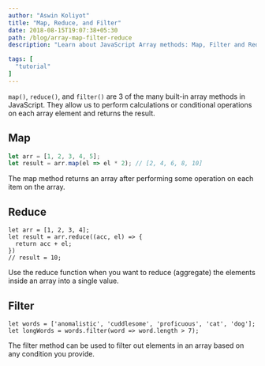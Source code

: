 ```yaml
---
author: "Aswin Koliyot"
title: "Map, Reduce, and Filter"
date: 2018-08-15T19:07:38+05:30
path: /blog/array-map-filter-reduce
description: "Learn about JavaScript Array methods: Map, Filter and Reduce"

tags: [
  "tutorial"
]
---
```


```map()```, ```reduce()```, and ```filter()``` are 3 of the many built-in array methods in JavaScript. They allow us to perform calculations or conditional operations on each array element and returns the result.

## Map
```javascript
let arr = [1, 2, 3, 4, 5];
let result = arr.map(el => el * 2); // [2, 4, 6, 8, 10]
```

The map method returns an array after performing some operation on each item on the array. 

## Reduce
```
let arr = [1, 2, 3, 4];
let result = arr.reduce((acc, el) => {
  return acc + el;
})
// result = 10;
```
Use the reduce function when you want to reduce (aggregate) the elements inside an array into a single value.

## Filter
```
let words = ['anomalistic', 'cuddlesome', 'proficuous', 'cat', 'dog'];
let longWords = words.filter(word => word.length > 7);
```
The filter method can be used to filter out elements in an array based on any condition you provide.